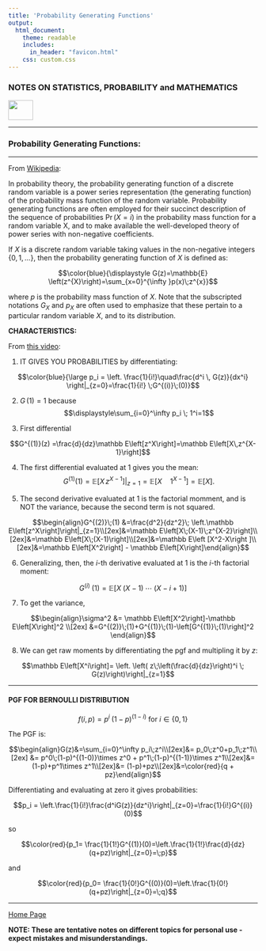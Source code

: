 ```yaml
---
title: 'Probability Generating Functions'
output: 
  html_document:
    theme: readable
    includes:
      in_header: "favicon.html" 
    css: custom.css
---
```



### **NOTES ON STATISTICS, PROBABILITY and MATHEMATICS**

<a href="http://rinterested.github.io/statistics/index.html">
<img HEIGHT="40" WIDTH="50" src="logo.PNG"></a>

---

### Probability Generating Functions:

---



From [Wikipedia](https://en.wikipedia.org/wiki/Probability-generating_function):

In probability theory, the probability generating function of a discrete random variable is a power series representation (the generating function) of the probability mass function of the random variable. Probability generating functions are often employed for their succinct description of the sequence of probabilities $\Pr(X = i)$ in the probability mass function for a random variable X, and to make available the well-developed theory of power series with non-negative coefficients.


If $X$ is a discrete random variable taking values in the non-negative integers $\{0,1, \dots\}$, then the probability generating function of $X$ is defined as:

$$\color{blue}{\displaystyle G(z)=\mathbb{E} \left(z^{X}\right)=\sum_{x=0}^{\infty }p(x)\;z^{x}}$$

where $p$ is the probability mass function of $X$. Note that the subscripted notations $G_X$ and $p_X$ are often used to emphasize that these pertain to a particular random variable $X$, and to its distribution.

**CHARACTERISTICS:**

From [this video](https://youtu.be/T1Q1v5wLJNo?list=PL87AE7DAE546FCD8E):

1. IT GIVES YOU PROBABILITIES by differentiating:

$$\color{blue}{\large p_i = \left. \frac{1}{i!}\quad\frac{d^i \, G(z)}{dx^i} \right|_{z=0}=\frac{1}{i!} \;G^{(i)}\;(0)}$$

2. $G\,(1)=1$ because 
$$\displaystyle\sum_{i=0}^\infty p_i \; 1^i=1$$

3. First differential 

$$G^{(1)}(z) =\frac{d}{dz}\mathbb E\left[z^X\right]=\mathbb E\left[X\,z^{X-1}\right]$$

4. The first differential evaluated at $1$ gives you the mean: 
$$G^{(1)}(1) =\left.\mathbb E\left[X\,z^{X-1}\right]\right|_{z=1}=\mathbb E\left[X\quad1^{X-1}\right]= \mathbb E[X].$$

5. The second derivative evaluated at $1$ is the factorial momment, and is NOT the variance, because the second term is not squared.

$$\begin{align}G^{(2)}\;(1) &=\frac{d^2}{dz^2}\; \left.\mathbb E\left[z^X\right]\right|_{z=1}\\[2ex]&=\mathbb E\left[X\;(X-1)\;z^{X-2}\right]\\[2ex]&=\mathbb E\left[X\;(X-1)\right]\\[2ex]&=\mathbb E\left [X^2-X\right ]\\[2ex]&=\mathbb E\left[X^2\right] - \mathbb E\left[X\right]\end{align}$$

6. Generalizing, then, the $i$-th derivative evaluated at $1$ is the $i$-th factorial moment:

$$G^{(i)}\;(1)= \mathbb E\left[X\;(X-1)\;\cdots\;(X-i+1)\right]$$ 

7. To get the variance, 

$$\begin{align}\sigma^2 &= \mathbb E\left[X^2\right]-\mathbb E\left[X\right]^2 \\[2ex] &=G^{(2)}\;(1)+G^{(1)}\;(1)-\left[G^{(1)}\;(1)\right]^2
\end{align}$$

8. We can get raw moments by differentiating the pgf and multipling it by $z$: 

$$\mathbb E\left[X^i\right]=  \left. \left( z\;\left(\frac{d}{dz}\right)^i \; G(z)\right)\right|_{z=1}$$

---

#### PGF FOR BERNOULLI DISTRIBUTION

$$f(i,p)= p^i\;(1-p)^{(1-i)} \text{  for  }i\in \{0,1\}$$

The PGF is:

$$\begin{align}G(z)&=\sum_{i=0}^\infty p_i\;z^i\\[2ex]&= p_0\;z^0+p_1\;z^1\\[2ex] &= p^0\;(1-p)^{(1-0)}\times z^0 + p^1\;(1-p)^{(1-1)}\times z^1\\[2ex]&= (1-p)+p^1\times z^1\\[2ex]&= (1-p)+pz\\[2ex]&=\color{red}{q + pz}\end{align}$$

Differentiating and evaluating at zero it gives probabilities:

$$p_i = \left.\frac{1}{i!}\frac{d^iG(z)}{dz^i}\right|_{z=0}=\frac{1}{i!}G^{(i)}(0)$$

so

$$\color{red}{p_1= \frac{1}{1!}G^{(1)}(0)=\left.\frac{1}{1!}\frac{d}{dz}(q+pz)\right|_{z=0}=\;p}$$

and

$$\color{red}{p_0= \frac{1}{0!}G^{(0)}(0)=\left.\frac{1}{0!}(q+pz)\right|_{z=0}=\;q}$$

---
<a href="http://rinterested.github.io/statistics/index.html">Home Page</a>

**NOTE: These are tentative notes on different topics for personal use - expect mistakes and misunderstandings.**

